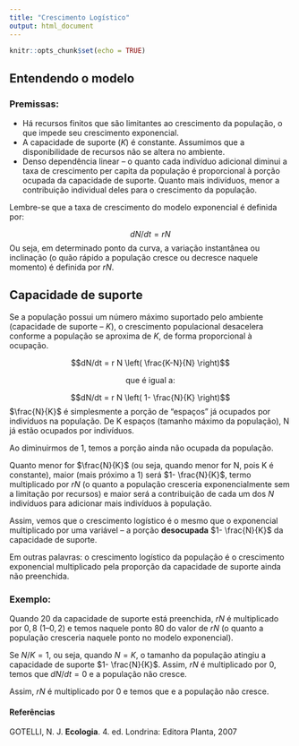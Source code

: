 ---
title: "Crescimento Logístico"
output: html_document
---

```{r setup, include=FALSE}
knitr::opts_chunk$set(echo = TRUE)
```

## Entendendo o modelo

### Premissas:

- Há recursos finitos que são limitantes ao crescimento da população, o que impede seu crescimento exponencial.
- A capacidade de suporte ($K$) é constante. Assumimos que a disponibilidade de recursos não se altera no ambiente.
- Denso dependência linear – o quanto cada indivíduo adicional diminui a taxa de crescimento per capita da população é proporcional à porção ocupada da capacidade de suporte. Quanto mais indivíduos, menor a contribuição individual deles para o crescimento da população.

Lembre-se que a taxa de crescimento do modelo exponencial é definida por: 

$$dN/dt = rN$$
Ou seja, em determinado ponto da curva, a variação instantânea ou inclinação (o quão rápido a população cresce ou decresce naquele momento) é definida por $rN$.

## Capacidade de suporte

Se a população possui um número máximo suportado pelo ambiente (capacidade de suporte – $K$), o crescimento populacional desacelera conforme a população se aproxima de $K$, de forma proporcional à ocupação.

$$dN/dt = r N \left( \frac{K-N}{N} \right)$$

<center>
que é igual a:
</center>


$$dN/dt = r N \left( 1- \frac{N}{K} \right)$$
$\frac{N}{K}$ é simplesmente a porção de “espaços” já ocupados por indivíduos na população. De K espaços (tamanho máximo da população), N já estão ocupados por indivíduos.

Ao diminuirmos de $1$, temos a porção ainda não ocupada da população.

Quanto menor for $\frac{N}{K}$ (ou seja, quando menor for N, pois K é constante), maior (mais próximo a $1$) será $1- \frac{N}{K}$, termo multiplicado por $rN$ (o quanto a população cresceria exponencialmente sem a limitação por recursos) e maior será a contribuição de cada um dos $N$ indivíduos para adicionar mais indivíduos à população.

Assim, vemos que o crescimento logístico é o mesmo que o exponencial multiplicado por uma variável – a porção **desocupada** $1- \frac{N}{K}$ da capacidade de suporte.

Em outras palavras: o crescimento logístico da população é o crescimento exponencial multiplicado pela proporção da capacidade de suporte ainda não preenchida. 


### Exemplo: 

Quando $20%$ da capacidade de suporte está preenchida, $rN$ é multiplicado por $0,8$ ($1 – 0,2$) e temos naquele ponto $80%$ do valor de $rN$ (o quanto a população cresceria naquele ponto no modelo exponencial).

Se $N/K = 1$, ou seja, quando $N = K$, o tamanho da população atingiu a capacidade de suporte $1- \frac{N}{K}$.
Assim, $rN$ é multiplicado por $0$, temos que $dN/dt = 0$ e a população não cresce.

Assim, $rN$ é multiplicado por $0$ e temos que e a população não cresce.

#### Referências

GOTELLI, N. J. **Ecologia**. 4. ed. Londrina: Editora Planta, 2007